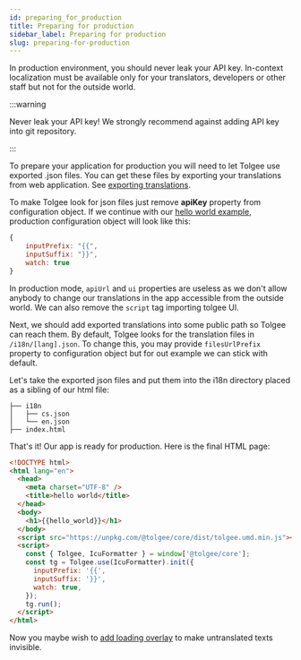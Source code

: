 ```yaml
---
id: preparing_for_production
title: Preparing for production
sidebar_label: Preparing for production
slug: preparing-for-production
---
```


In production environment, you should never leak your API key. In-context localization must be available only for your translators,
developers or other staff but not for the outside world.

:::warning

Never leak your API key! We strongly recommend against adding API key into git repository.

:::

To prepare your application for production you will need to let Tolgee use exported .json files.
You can get these files by exporting your translations from web application.
See [exporting translations](platform/exporting_translations.mdx).

To make Tolgee look for json files just remove **apiKey** property from configuration object. If we continue with
our [hello world example](./hello-world), production configuration object will look like this:

```javascript
{
    inputPrefix: "{{",
    inputSuffix: "}}",
    watch: true
}
```

In production mode, `apiUrl` and `ui` properties are useless as we don't allow anybody to change our translations in
the app accessible from the outside world. We can also remove the `script` tag importing tolgee UI.

Next, we should add exported translations into some public path so Tolgee can reach them.
By default, Tolgee looks for the translation files in `/i18n/[lang].json`.
To change this, you may provide `filesUrlPrefix` property to configuration object but for out example we can stick with
default.

Let's take the exported json files and put them into the i18n directory placed as a sibling of our html file:

```
├── i18n
│   ├── cs.json
│   └── en.json
├── index.html
```

That's it! Our app is ready for production. Here is the final HTML page:

```html
<!DOCTYPE html>
<html lang="en">
  <head>
    <meta charset="UTF-8" />
    <title>hello world</title>
  </head>
  <body>
    <h1>{{hello_world}}</h1>
  </body>
  <script src="https://unpkg.com/@tolgee/core/dist/tolgee.umd.min.js"></script>
  <script>
    const { Tolgee, IcuFormatter } = window['@tolgee/core'];
    const tg = Tolgee.use(IcuFormatter).init({
      inputPrefix: '{{',
      inputSuffix: '}}',
      watch: true,
    });
    tg.run();
  </script>
</html>
```

Now you maybe wish to [add loading overlay](adding_loading_overlay.mdx) to make untranslated texts invisible.
